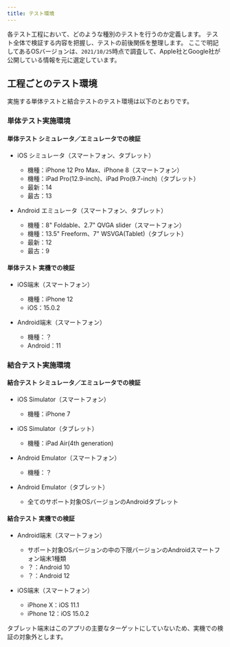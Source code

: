 ```yaml
---
title: テスト環境
---
```


各テスト工程において、どのような種別のテストを行うのか定義します。
テスト全体で検証する内容を把握し、テストの前後関係を整理します。
ここで明記してあるOSバージョンは、`2021/10/25`時点で調査して、Apple社とGoogle社が公開している情報を元に選定しています。

## 工程ごとのテスト環境

実施する単体テストと結合テストのテスト環境は以下のとおりです。

### 単体テスト実施環境

#### 単体テスト シミュレータ／エミュレータでの検証

- iOS シミュレータ（スマートフォン、タブレット）
  - 機種：iPhone 12 Pro Max、iPhone 8（スマートフォン）
  - 機種：iPad Pro(12.9-inch)、iPad Pro(9.7-inch)（タブレット）
  - 最新：14
  - 最古：13

- Android エミュレータ（スマートフォン、タブレット）
  - 機種：8" Foldable、2.7" QVGA slider（スマートフォン）
  - 機種：13.5" Freeform、7" WSVGA(Tablet)（タブレット）
  - 最新：12
  - 最古：9

#### 単体テスト 実機での検証

- iOS端末（スマートフォン）
  - 機種：iPhone 12
  - iOS：15.0.2

- Android端末（スマートフォン）
  - 機種：？
  - Android：11

### 結合テスト実施環境

#### 結合テスト シミュレータ／エミュレータでの検証

  - iOS Simulator（スマートフォン）
    - 機種：iPhone 7

  - iOS Simulator（タブレット）
    - 機種：iPad Air(4th generation)

  - Android Emulator（スマートフォン）
    - 機種：？

  - Android Emulator（タブレット）
    - 全てのサポート対象OSバージョンのAndroidタブレット

#### 結合テスト 実機での検証

- Android端末（スマートフォン）
  - サポート対象OSバージョンの中の下限バージョンのAndroidスマートフォン端末1種類
  - ？：Android 10
  - ？：Android 12

- iOS端末（スマートフォン）
  - iPhone X：iOS 11.1
  - iPhone 12：iOS 15.0.2

タブレット端末はこのアプリの主要なターゲットにしていないため、実機での検証の対象外とします。
